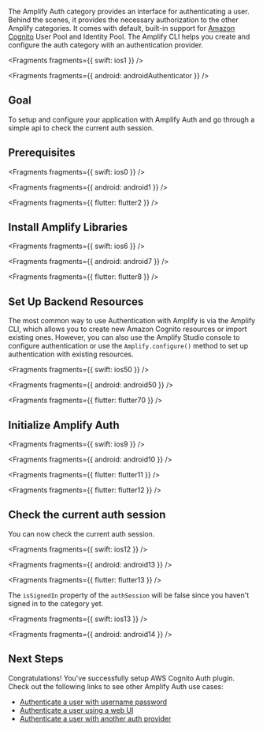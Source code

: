 The Amplify Auth category provides an interface for authenticating a user. Behind the scenes, it provides the necessary authorization to the other Amplify categories. It comes with default, built-in support for [Amazon Cognito](https://aws.amazon.com/cognito) User Pool and Identity Pool. The Amplify CLI helps you create and configure the auth category with an authentication provider.


<Fragments fragments={{ swift: ios1 }} />


<Fragments fragments={{ android: androidAuthenticator }} />

## Goal

To setup and configure your application with Amplify Auth and go through a simple api to check the current auth session.

## Prerequisites


<Fragments fragments={{ swift: ios0 }} />


<Fragments fragments={{ android: android1 }} />


<Fragments fragments={{ flutter: flutter2 }} />

## Install Amplify Libraries


<Fragments fragments={{ swift: ios6 }} />


<Fragments fragments={{ android: android7 }} />


<Fragments fragments={{ flutter: flutter8 }} />

## Set Up Backend Resources

The most common way to use Authentication with Amplify is via the Amplify CLI, which allows you to create new Amazon Cognito resources or import existing ones. However, you can also use the Amplify Studio console to configure authentication or use the `Amplify.configure()` method to set up authentication with existing resources.


<Fragments fragments={{ swift: ios50 }} />


<Fragments fragments={{ android: android50 }} />


<Fragments fragments={{ flutter: flutter70 }} />

## Initialize Amplify Auth


<Fragments fragments={{ swift: ios9 }} />


<Fragments fragments={{ android: android10 }} />


<Fragments fragments={{ flutter: flutter11 }} />


<Fragments fragments={{ flutter: flutter12 }} />

## Check the current auth session

You can now check the current auth session.


<Fragments fragments={{ swift: ios12 }} />


<Fragments fragments={{ android: android13 }} />


<Fragments fragments={{ flutter: flutter13 }} />

The `isSignedIn` property of the `authSession` will be false since you haven't signed in to the category yet.


<Fragments fragments={{ swift: ios13 }} />


<Fragments fragments={{ android: android14 }} />

## Next Steps

Congratulations! You've successfully setup AWS Cognito Auth plugin. Check out the following links to see other Amplify Auth use cases:

- [Authenticate a user with username password](/[platform]/build-a-backend/auth/enable-sign-in/)
- [Authenticate a user using a web UI](/[platform]/build-a-backend/auth/sign-in-with-web-ui/)
- [Authenticate a user with another auth provider](/[platform]/build-a-backend/auth/add-social-provider/)
